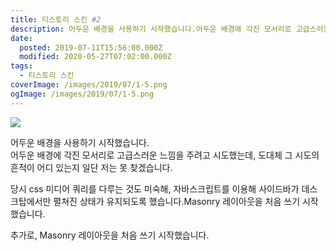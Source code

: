 ```yaml
---
title: 티스토리 스킨 #2
description: 어두운 배경을 사용하기 시작했습니다.어두운 배경에 각진 모서리로 고급스러운 느낌을 주려고 시도했는데, 도대체 그 시도의 흔적이 어디 있는지 일단 저는 못 찾겠습니다. 당시 css 미디어 쿼리를 다루는 것도 미숙해, 자바스크립트를 이용해 사이드바가 데스크탑에서만 펼쳐진 상태가 유지되도록 했습니다.Masonry 레이아웃을 처음 쓰기 시작했습니다. 추가로, Masonry 레이아웃을 처음 쓰기 시작했습
date:
  posted: 2019-07-11T15:56:00.000Z
  modified: 2020-05-27T07:02:00.000Z
tags:
  - 티스토리 스킨
coverImage: /images/2019/07/1-5.png
ogImage: /images/2019/07/1-5.png
---
```


![](/images/2019/07/1-5.png)

어두운 배경을 사용하기 시작했습니다.  
어두운 배경에 각진 모서리로 고급스러운 느낌을 주려고 시도했는데, 도대체 그 시도의 흔적이 어디 있는지 일단 저는 못 찾겠습니다.

당시 css 미디어 쿼리를 다루는 것도 미숙해, 자바스크립트를 이용해 사이드바가 데스크탑에서만 펼쳐진 상태가 유지되도록 했습니다.Masonry 레이아웃을 처음 쓰기 시작했습니다.

추가로, Masonry 레이아웃을 처음 쓰기 시작했습니다. 
